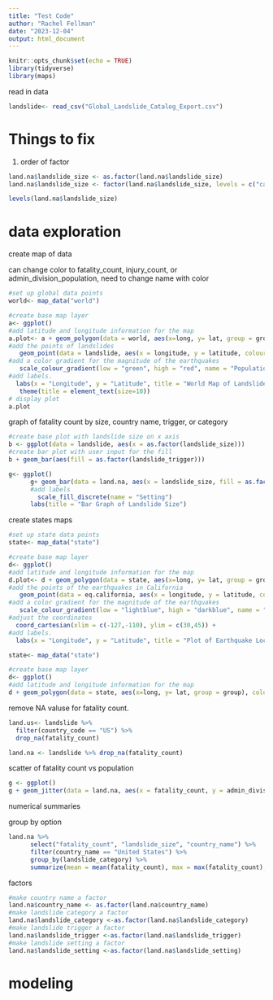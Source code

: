 ```yaml
---
title: "Test Code"
author: "Rachel Fellman"
date: "2023-12-04"
output: html_document
---
```


```r
knitr::opts_chunk$set(echo = TRUE)
library(tidyverse)
library(maps)
```

read in data
```r
landslide<- read_csv("Global_Landslide_Catalog_Export.csv")
```
# Things to fix 
1) order of factor 

```r
land.na$landslide_size <- as.factor(land.na$landslide_size)
land.na$landslide_size <- factor(land.na$landslide_size, levels = c("catastrophic", "very_large", "large", "medium", "small", "unknown"))
```

```r
levels(land.na$landslide_size)
```


# data exploration



create map of data

can change color to fatality_count, injury_count, or admin_division_population, need to change name with color
```r
#set up global data points
world<- map_data("world")

#create base map layer
a<- ggplot()
#add latitude and longitude information for the map
a.plot<- a + geom_polygon(data = world, aes(x=long, y= lat, group = group), color = "darkgrey", fill = "grey") +
#add the points of landslides
   geom_point(data = landslide, aes(x = longitude, y = latitude, colour = color) ) +
#add a color gradient for the magnitude of the earthquakes
   scale_colour_gradient(low = "green", high = "red", name = "Population")+
#add labels.
  labs(x = "Longitude", y = "Latitude", title = "World Map of Landslides") +
   theme(title = element_text(size=10))
# display plot
a.plot

```


graph of fatality count by size, country name, trigger, or category
```r
#create base plot with landslide size on x axis
b <- ggplot(data = landslide, aes(x = as.factor(landslide_size)))
#create bar plot with user input for the fill
b + geom_bar(aes(fill = as.factor(landslide_trigger)))
```

```r
g<- ggplot()
      g+ geom_bar(data = land.na, aes(x = landslide_size, fill = as.factor(landslide_setting))) +
      #add labels
        scale_fill_discrete(name = "Setting")
      labs(title = "Bar Graph of Landslide Size")
```

create states maps
```r
#set up state data points
state<- map_data("state")

#create base map layer
d<- ggplot()
#add latitude and longitude information for the map
d.plot<- d + geom_polygon(data = state, aes(x=long, y= lat, group = group), color = "darkgrey", fill = "grey") +
#add the points of the earthquakes in California
   geom_point(data = eq.california, aes(x = longitude, y = latitude, colour = magnitude))  +
#add a color gradient for the magnitude of the earthquakes
   scale_colour_gradient(low = "lightblue", high = "darkblue", name = "Magnitude")+
#adjust the coordinates
  coord_cartesian(xlim = c(-127,-110), ylim = c(30,45)) +
#add labels.
  labs(x = "Longitude", y = "Latitude", title = "Plot of Earthquake Locations Colored by Magnitude in a 800 km Radius of the Center of California")
```

```r
state<- map_data("state")

#create base map layer
d<- ggplot()
#add latitude and longitude information for the map
d + geom_polygon(data = state, aes(x=long, y= lat, group = group), color = "darkgrey", fill = "grey")
```

remove NA valuse for fatality count.
```r
land.us<- landslide %>% 
  filter(country_code == "US") %>% 
  drop_na(fatality_count)
```

```r
land.na <- landslide %>% drop_na(fatality_count)
```

scatter of fatality count vs population
```r
g <- ggplot()
g + geom_jitter(data = land.na, aes(x = fatality_count, y = admin_division_population, color = landslide_size))
```

numerical summaries

group by option
```r
land.na %>% 
      select("fatality_count", "landslide_size", "country_name") %>% 
      filter(country_name == "United States") %>% 
      group_by(landslide_category) %>% 
      summarize(mean = mean(fatality_count), max = max(fatality_count), min = min(fatality_count), sd = sd(fatality_count))
```

factors
```r
#make country name a factor
land.na$country_name <- as.factor(land.na$country_name)
#make landslide category a factor
land.na$landslide_category <-as.factor(land.na$landslide_category)
#make landslide trigger a factor
land.na$landslide_trigger <-as.factor(land.na$landslide_trigger)
#make landslide setting a factor
land.na$landslide_setting <-as.factor(land.na$landslide_setting)
```

# modeling
